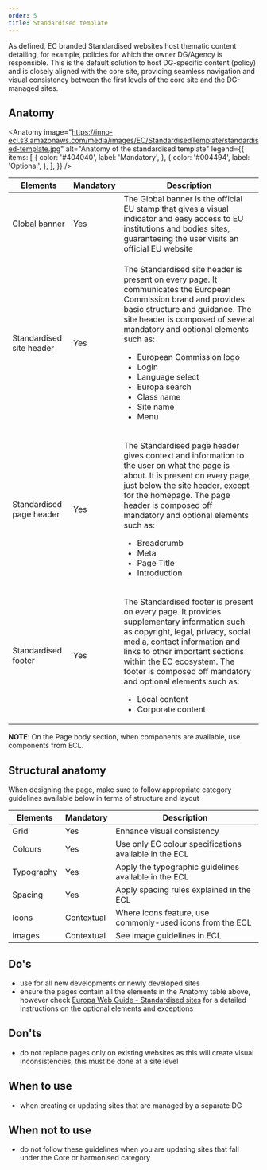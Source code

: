 ```yaml
---
order: 5
title: Standardised template
---
```



<Paragraph size="lead">
  As defined, EC branded Standardised websites host thematic content detailing,
  for example, policies for which the owner DG/Agency is responsible. This is
  the default solution to host DG-specific content (policy) and is closely
  aligned with the core site, providing seamless navigation and visual
  consistency between the first levels of the core site and the DG-managed
  sites.
</Paragraph>

## Anatomy

<Anatomy
  image="https://inno-ecl.s3.amazonaws.com/media/images/EC/StandardisedTemplate/standardised-template.jpg"
  alt="Anatomy of the standardised template"
  legend={{
    items: [
      {
        color: '#404040',
        label: 'Mandatory',
      },
      {
        color: '#004494',
        label: 'Optional',
      },
    ],
  }}
/>

| Elements                                                                                                | Mandatory | Description                                                                                                                                                                                                                                                                                                                                                                                    |
| ------------------------------------------------------------------------------------------------------- | --------- | ---------------------------------------------------------------------------------------------------------------------------------------------------------------------------------------------------------------------------------------------------------------------------------------------------------------------------------------------------------------------------------------------- |
| <Link to="https://webgate.ec.europa.eu/fpfis/wikis/display/webtools/Global+banner">Global banner</Link> | Yes       | The Global banner is the official EU stamp that gives a visual indicator and easy access to EU institutions and bodies sites, guaranteeing the user visits an official EU website                                                                                                                                                                                                              |
| <Link to="/ec/standardised-template/site-header/">Standardised site header</Link>                       | Yes       | <p>The Standardised site header is present on every page. It communicates the European Commission brand and provides basic structure and guidance. The site header is composed of several mandatory and optional elements such as:</p><ul><li>European Commission logo</li><li>Login</li><li>Language select</li><li>Europa search</li><li>Class name</li><li>Site name</li><li>Menu</li></ul> |
| Standardised page header                                                                                | Yes       | <p>The Standardised page header gives context and information to the user on what the page is about. It is present on every page, just below the site header, except for the homepage. The page header is composed off mandatory and optional elements such as:</p><ul><li>Breadcrumb</li><li>Meta</li><li>Page Title</li><li>Introduction</li></ul>                                           |
| <Link to="/ec/standardised-template/footer/">Standardised footer</Link>                                 | Yes       | <p>The Standardised footer is present on every page. It provides supplementary information such as copyright, legal, privacy, social media, contact information and links to other important sections within the EC ecosystem. The footer is composed off mandatory and optional elements such as:</p><ul><li>Local content</li><li>Corporate content</li></ul>                                |

**NOTE**: On the Page body section, when components are available, use components from ECL.

## Structural anatomy

When designing the page, make sure to follow appropriate category guidelines available below in terms of structure and layout

| Elements                                                | Mandatory  | Description                                               |
| ------------------------------------------------------- | ---------- | --------------------------------------------------------- |
| <Link to="/ec/utilities/grid/">Grid</Link>              | Yes        | Enhance visual consistency                                |
| <Link to="/ec/guidelines/colours/">Colours</Link>       | Yes        | Use only EC colour specifications available in the ECL    |
| <Link to="/ec/guidelines/typography/">Typography</Link> | Yes        | Apply the typographic guidelines available in the ECL     |
| <Link to="/ec/guidelines/spacing/">Spacing</Link>       | Yes        | Apply spacing rules explained in the ECL                  |
| <Link to="/ec/guidelines/iconography/">Icons</Link>     | Contextual | Where icons feature, use commonly-used icons from the ECL |
| <Link to="/ec/guidelines/images/">Images</Link>         | Contextual | See image guidelines in ECL                               |

## Do's

- use for all new developments or newly developed sites
- ensure the pages contain all the elements in the Anatomy table above, however check [Europa Web Guide - Standardised sites](https://wikis.ec.europa.eu/display/WEBGUIDE/02.+EC+branded+standardised+websites) for a detailed instructions on the optional elements and exceptions

## Don'ts

- do not replace pages only on existing websites as this will create visual inconsistencies, this must be done at a site level

## When to use

- when creating or updating sites that are managed by a separate DG

## When not to use

- do not follow these guidelines when you are updating sites that fall under the <Link to="/ec/core-template/">Core</Link> or <Link to="/ec/harmonised-templates/group1/">harmonised</Link> category

